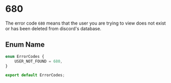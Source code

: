 # 680


The error code `680` means that the user you are trying to view does not exist or has been deleted from discord's database.


## Enum Name

```ts
enum ErrorCodes {
    USER_NOT_FOUND = 680,
}

export default ErrorCodes;
```